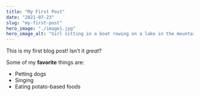 ```yaml
---
title: "My First Post"
date: "2021-07-23"
slug: "my-first-post"
hero_image: "./image1.jpg"
hero_image_alt: "Girl sitting in a boat rowing on a lake in the mountains"
---
```


This is my first blog post! Isn't it *great*?

Some of my **favorite** things are:

* Petting dogs
* Singing
* Eating potato-based foods